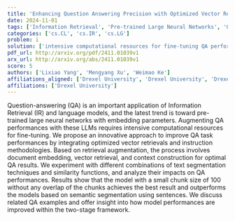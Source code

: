 ```yaml
---
title: 'Enhancing Question Answering Precision with Optimized Vector Retrieval and Instructions'
date: 2024-11-01
tags: ['Information Retrieval', 'Pre-trained Large Neural Networks', 'Optimized Vector Retrieval', 'Question Answering', 'Language Models', 'Text Segmentation Techniques', 'Context Construction', 'Similarity Functions', 'Document Embedding']
categories: ['cs.CL', 'cs.IR', 'cs.LG']
problem: i
solution: ['intensive computational resources for fine-tuning QA performances']
pdf_url: http://arxiv.org/pdf/2411.01039v1
arx_url: http://arxiv.org/abs/2411.01039v1
score: 5
authors: ['Lixiao Yang', 'Mengyang Xu', 'Weimao Ke']
affiliations_aligned: ['Drexel University', 'Drexel University', 'Drexel University']
affiliations: ['Drexel University']
---
```



Question-answering (QA) is an important application of Information Retrieval (IR) and language models, and the latest trend is toward pre-trained large neural networks with embedding parameters. Augmenting QA performances with these LLMs requires intensive computational resources for fine-tuning. We propose an innovative approach to improve QA task performances by integrating optimized vector retrievals and instruction methodologies. Based on retrieval augmentation, the process involves document embedding, vector retrieval, and context construction for optimal QA results. We experiment with different combinations of text segmentation techniques and similarity functions, and analyze their impacts on QA performances. Results show that the model with a small chunk size of 100 without any overlap of the chunks achieves the best result and outperforms the models based on semantic segmentation using sentences. We discuss related QA examples and offer insight into how model performances are improved within the two-stage framework.